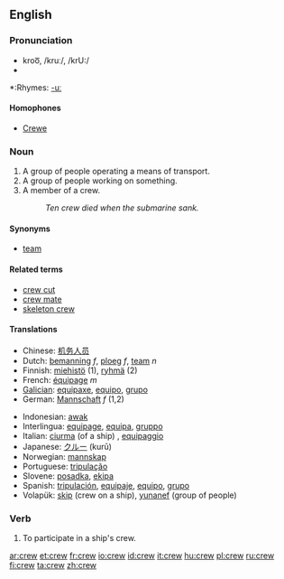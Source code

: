 ==English==

===Pronunciation===
*kroo͞, /kruː/, /krU:/
*{{audio|en-us-crew.ogg|Audio (US)}}

*:Rhymes: [[Rhymes:English:-uː|-uː]]

====Homophones====
*[[Crewe]]

===Noun===
{{en-noun}}

# A group of people operating a means of transport.
# A group of people working on something.
# A member of a crew.
#:''Ten crew died when the submarine sank.''

====Synonyms====
*[[team]]

====Related terms====
*[[crew cut]]
*[[crew mate]]
*[[skeleton crew]]

====Translations====
{{top}}
*Chinese: [[机务人员]]
*Dutch: [[bemanning]] ''f'', [[ploeg]] ''f'', [[team]] ''n''
*Finnish: [[miehistö]] (1), [[ryhmä]] (2)
*French: [[équipage]] ''m''
*[[Galician]]: [[equipaxe]], [[equipo]], [[grupo]]
*German: [[Mannschaft]] ''f'' (1,2)
{{mid}}
*Indonesian: [[awak]]
*Interlingua: [[equipage]], [[equipa]], [[gruppo]]
*Italian: [[ciurma]] (of a ship) {{f}}, [[equipaggio]] {{m}}
*Japanese: [[クルー]] (kurū)
*Norwegian: [[mannskap]]
*Portuguese: [[tripulação]]
*Slovene: [[posadka]], [[ekipa]]
*Spanish: [[tripulación]], [[equipaje]], [[equipo]], [[grupo]]
*Volapük: [[skip]] (crew on a ship), [[yunanef]] (group of people)
{{bottom}}

===Verb===
{{en-verb}}

# To participate in a ship's crew.

[[ar:crew]]
[[et:crew]]
[[fr:crew]]
[[io:crew]]
[[id:crew]]
[[it:crew]]
[[hu:crew]]
[[pl:crew]]
[[ru:crew]]
[[fi:crew]]
[[ta:crew]]
[[zh:crew]]